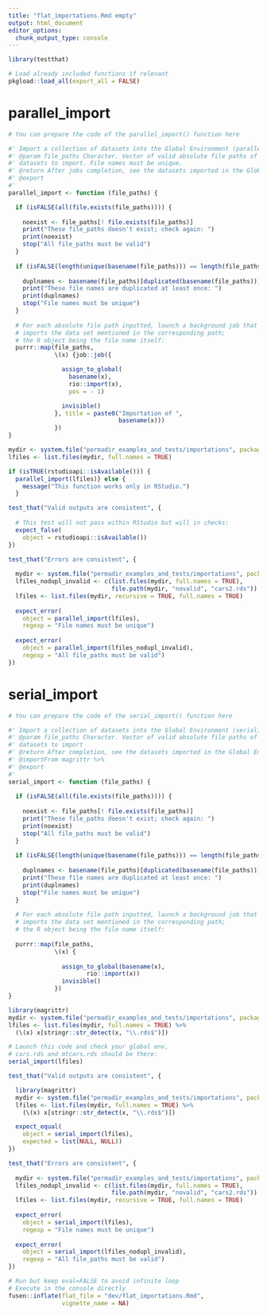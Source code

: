 ```yaml
---
title: "flat_importations.Rmd empty"
output: html_document
editor_options: 
  chunk_output_type: console
---
```


```r
library(testthat)
```

```r
# Load already included functions if relevant
pkgload::load_all(export_all = FALSE)
```

# parallel_import
    
```r
# You can prepare the code of the parallel_import() function here
```
  
```r
#' Import a collection of datasets into the Global Environment (parallelized)
#' @param file_paths Character. Vector of valid absolute file paths of
#' datasets to import. File names must be unique.
#' @return After jobs completion, see the datasets imported in the Global Environment
#' @export
#'
parallel_import <- function (file_paths) {

  if (isFALSE(all(file.exists(file_paths)))) {
    
    noexist <- file_paths[! file.exists(file_paths)]
    print("These file_paths doesn't exist; check again: ")
    print(noexist)
    stop("All file_paths must be valid")
  }
  
  if (isFALSE(length(unique(basename(file_paths))) == length(file_paths))) {
    
    duplnames <- basename(file_paths)[duplicated(basename(file_paths))]
    print("These file names are duplicated at least once: ")
    print(duplnames)
    stop("File names must be unique")
  }
  
  # For each absolute file path inputted, launch a background job that
  # imports the data set mentioned in the corresponding path;
  # the R object being the file name itself:
  purrr::map(file_paths,
             \(x) {job::job({

               assign_to_global(
                 basename(x),
                 rio::import(x),
                 pos = - 1)

               invisible()
             }, title = paste0("Importation of ",
                               basename(x)))
             })
}
```
  
```r
mydir <- system.file("permadir_examples_and_tests/importations", package = "industtry")
lfiles <- list.files(mydir, full.names = TRUE)

if (isTRUE(rstudioapi::isAvailable())) {
  parallel_import(lfiles)} else {
    message("This function works only in RStudio.")
  }
```
  
```r
test_that("Valid outputs are consistent", {
  
  # This test will not pass within RStudio but will in checks: 
  expect_false(
    object = rstudioapi::isAvailable())
})

test_that("Errors are consistent", {
  
  mydir <- system.file("permadir_examples_and_tests/importations", package = "industtry")
  lfiles_nodupl_invalid <- c(list.files(mydir, full.names = TRUE), 
                             file.path(mydir, "novalid", "cars2.rds"))
  lfiles <- list.files(mydir, recursive = TRUE, full.names = TRUE)
  
  expect_error(
    object = parallel_import(lfiles), 
    regexp = "File names must be unique")
  
  expect_error(
    object = parallel_import(lfiles_nodupl_invalid), 
    regexp = "All file_paths must be valid")
})
```
  
# serial_import
    
```r
# You can prepare the code of the serial_import() function here
```
  
```r
#' Import a collection of datasets into the Global Environment (serialized)
#' @param file_paths Character. Vector of valid absolute file paths of
#' datasets to import
#' @return After completion, see the datasets imported in the Global Environment
#' @importFrom magrittr %>%
#' @export
#'
serial_import <- function (file_paths) {
  
  if (isFALSE(all(file.exists(file_paths)))) {
    
    noexist <- file_paths[! file.exists(file_paths)]
    print("These file_paths doesn't exist; check again: ")
    print(noexist)
    stop("All file_paths must be valid")
  }
  
  if (isFALSE(length(unique(basename(file_paths))) == length(file_paths))) {
    
    duplnames <- basename(file_paths)[duplicated(basename(file_paths))]
    print("These file names are duplicated at least once: ")
    print(duplnames)
    stop("File names must be unique")
  }
  
  # For each absolute file path inputted, launch a background job that
  # imports the data set mentioned in the corresponding path;
  # the R object being the file name itself:
  
  purrr::map(file_paths,
             \(x) {
               
               assign_to_global(basename(x),
                      rio::import(x))
               invisible()
             })
}
```
  
```r
library(magrittr)
mydir <- system.file("permadir_examples_and_tests/importations", package = "industtry")
lfiles <- list.files(mydir, full.names = TRUE) %>% 
  (\(x) x[stringr::str_detect(x, "\\.rds$")])

# Launch this code and check your global env, 
# cars.rds and mtcars.rds should be there: 
serial_import(lfiles)
```
  
```r
test_that("Valid outputs are consistent", {

  library(magrittr)
  mydir <- system.file("permadir_examples_and_tests/importations", package = "industtry")
  lfiles <- list.files(mydir, full.names = TRUE) %>% 
    (\(x) x[stringr::str_detect(x, "\\.rds$")])

  expect_equal(
    object = serial_import(lfiles), 
    expected = list(NULL, NULL))
})

test_that("Errors are consistent", {
  
  mydir <- system.file("permadir_examples_and_tests/importations", package = "industtry")
  lfiles_nodupl_invalid <- c(list.files(mydir, full.names = TRUE), 
                             file.path(mydir, "novalid", "cars2.rds"))
  lfiles <- list.files(mydir, recursive = TRUE, full.names = TRUE)
  
  expect_error(
    object = serial_import(lfiles), 
    regexp = "File names must be unique")
  
  expect_error(
    object = serial_import(lfiles_nodupl_invalid), 
    regexp = "All file_paths must be valid")
})
```
    
    
```r
# Run but keep eval=FALSE to avoid infinite loop
# Execute in the console directly
fusen::inflate(flat_file = "dev/flat_importations.Rmd", 
               vignette_name = NA)
```

